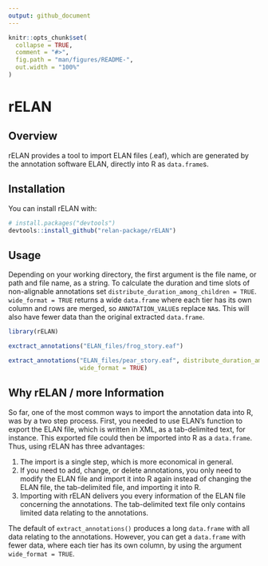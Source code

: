 ```yaml
---
output: github_document
---
```


<!-- README.md is generated from README.Rmd. Please edit that file -->

```r
knitr::opts_chunk$set(
  collapse = TRUE,
  comment = "#>",
  fig.path = "man/figures/README-",
  out.width = "100%"
)
```

# rELAN

<!-- badges: start -->

<!-- badges: end -->

## Overview

rELAN provides a tool to import ELAN files (.eaf), which are generated by the annotation software ELAN, directly into R as `data.frame`s.

## Installation

You can install rELAN with:

```r
# install.packages("devtools")
devtools::install_github("relan-package/rELAN")
```

## Usage

Depending on your working directory, the first argument is the file name, or path and file name, as a string. To calculate the duration and time slots of non-alignable annotations set `distribute_duration_among_children = TRUE`. `wide_format = TRUE` returns a wide `data.frame` where each tier has its own column and rows are merged, so `ANNOTATION_VALUE`s replace `NA`s. This will also have fewer data than the original extracted `data.frame`.

```r
library(rELAN)

exctract_annotations("ELAN_files/frog_story.eaf")

extract_annotations("ELAN_files/pear_story.eaf", distribute_duration_among_children = TRUE,
                    wide_format = TRUE)

```

## Why rELAN / more Information

So far, one of the most common ways to import the annotation data into R, was by a two step process. First, you needed to use ELAN's function to export the ELAN file, which is written in XML, as a tab-delimited text, for instance. This exported file could then be imported into R as a `data.frame`. Thus, using rELAN has three advantages:

1.  The import is a single step, which is more economical in general.
2.  If you need to add, change, or delete annotations, you only need to modify the ELAN file and import it into R again instead of changing the ELAN file, the tab-delimited file, and importing it into R.
3.  Importing with rELAN delivers you every information of the ELAN file concerning the annotations. The tab-delimited text file only contains limited data relating to the annotations.

The default of `extract_annotations()` produces a long `data.frame` with all data relating to the annotations. However, you can get a `data.frame` with fewer data, where each tier has its own column, by using the argument `wide_format = TRUE`.
